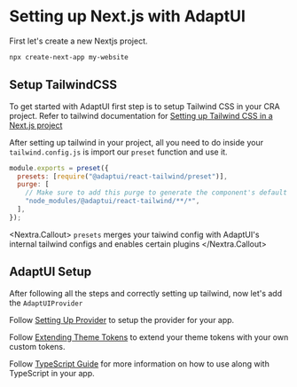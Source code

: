 # Setting up Next.js with AdaptUI

First let's create a new Nextjs project.

```bash
npx create-next-app my-website
```

## Setup TailwindCSS

To get started with AdaptUI first step is to setup Tailwind CSS in your CRA
project. Refer to tailwind documentation for
[Setting up Tailwind CSS in a Next.js project](https://tailwindcss.com/docs/guides/nextjs)

After setting up tailwind in your project, all you need to do inside your
`tailwind.config.js` is import our `preset` function and use it.

```js
module.exports = preset({
  presets: [require("@adaptui/react-tailwind/preset")],
  purge: [
    // Make sure to add this purge to generate the component's default styling
    "node_modules/@adaptui/react-tailwind/**/*",
  ],
});
```

<Nextra.Callout>
  `presets` merges your taiwind config with AdaptUI's internal tailwind configs
  and enables certain plugins
</Nextra.Callout>

## AdaptUI Setup

After following all the steps and correctly setting up tailwind, now let's add
the `AdaptUIProvider`

Follow [Setting Up Provider](/docs/getting-started#setting-up-provider) to setup
the provider for your app.

Follow [Extending Theme Tokens](/docs/theming#extending-theme-tokens) to extend
your theme tokens with your own custom tokens.

Follow [TypeScript Guide](/guides/typescript-guide) for more information on how
to use along with TypeScript in your app.

